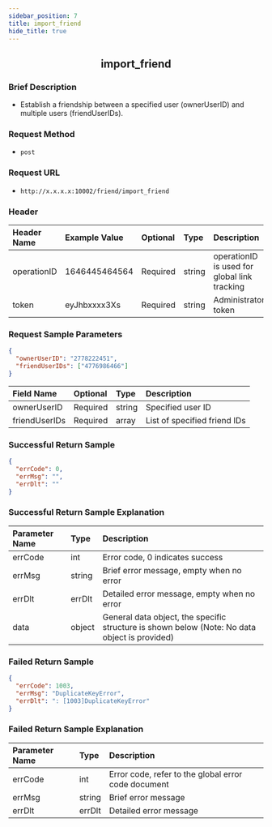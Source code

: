 ```yaml
---
sidebar_position: 7
title: import_friend
hide_title: true
---
```


<center>

## import_friend

</center>

### Brief Description
- Establish a friendship between a specified user (ownerUserID) and multiple users (friendUserIDs).

### Request Method
- `post`

### Request URL
- `http://x.x.x.x:10002/friend/import_friend`

### Header
| Header Name  | Example Value | Optional | Type   | Description                                                |
|:------------ |:------------- |:-------- |:------ |:---------------------------------------------------------- |
| operationID  | 1646445464564 | Required | string | operationID is used for global link tracking               |
| token        | eyJhbxxxx3Xs  | Required | string | Administrator token                                        |

### Request Sample Parameters

```json
{
  "ownerUserID": "2778222451",
  "friendUserIDs": ["4776986466"]
}
```
| Field Name    | Optional | Type    | Description                     |
|:------------- |:-------- |:------- |:------------------------------- |
| ownerUserID   | Required | string  | Specified user ID               |
| friendUserIDs | Required | array   | List of specified friend IDs    |

### Successful Return Sample

```json
{
  "errCode": 0,
  "errMsg": "",
  "errDlt": ""
}
```
### Successful Return Sample Explanation

| Parameter Name | Type   | Description                                                                                     |
|:-------------- |:------ |:----------------------------------------------------------------------------------------------- |
| errCode        | int    | Error code, 0 indicates success                                                                 |
| errMsg         | string | Brief error message, empty when no error                                                        |
| errDlt         | errDlt | Detailed error message, empty when no error                                                     |
| data           | object | General data object, the specific structure is shown below (Note: No data object is provided)   |

### Failed Return Sample

```json
{
  "errCode": 1003,
  "errMsg": "DuplicateKeyError",
  "errDlt": ": [1003]DuplicateKeyError"
}
```
### Failed Return Sample Explanation

| Parameter Name | Type   | Description                                        |
|:-------------- |:------ |:-------------------------------------------------- |
| errCode        | int    | Error code, refer to the global error code document |
| errMsg         | string | Brief error message                                |
| errDlt         | errDlt | Detailed error message                             |